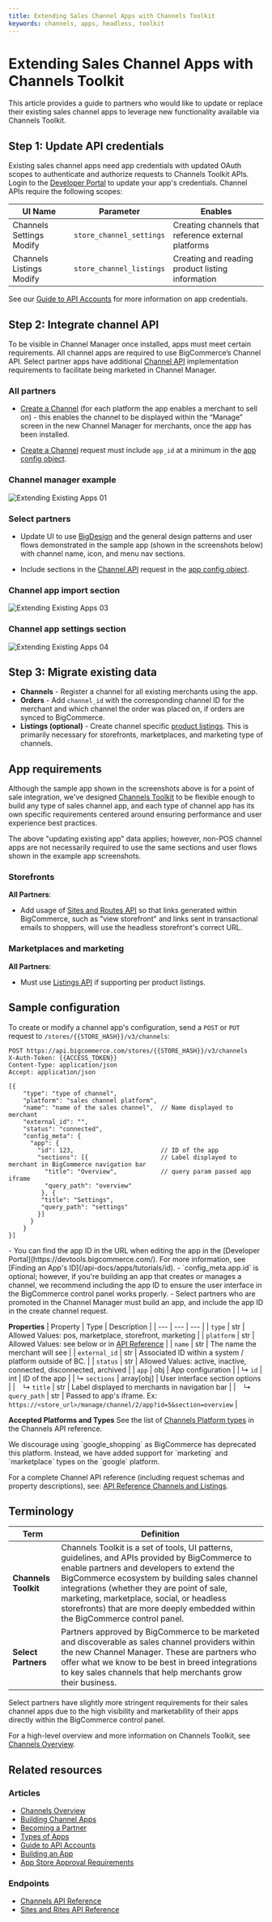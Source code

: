 ```yaml
---
title: Extending Sales Channel Apps with Channels Toolkit
keywords: channels, apps, headless, toolkit
---
```


# Extending Sales Channel Apps with Channels Toolkit

This article provides a guide to partners who would like to update or replace their existing sales channel apps to leverage new functionality available via Channels Toolkit.


## Step 1: Update API credentials

Existing sales channel apps need app credentials with updated OAuth scopes to authenticate and authorize requests to Channels Toolkit APIs. Login to the [Developer Portal](https://devtools.bigcommerce.com) to update your app's credentials. Channel APIs require the following scopes:

|UI Name|Parameter|Enables|
|-|-|-|
|Channels Settings Modify|`store_channel_settings`|Creating channels that reference external platforms|
|Channels Listings Modify|`store_channel_listings`|Creating and reading product listing information|

See our [Guide to API Accounts](/api-docs/getting-started/api-accounts) for more information on app credentials.

## Step 2: Integrate channel API

To be visible in Channel Manager once installed, apps must meet certain requirements. All channel apps are required to use BigCommerce’s Channel API. Select partner apps have additional [Channel API](/docs/rest-management/channels) implementation requirements to facilitate being marketed in Channel Manager.

### All partners

- [Create a Channel](/docs/rest-management/channels) (for each platform the app enables a merchant to sell on) - this enables the channel to be displayed within the “Manage” screen in the new Channel Manager for merchants, once the app has been installed.

- [Create a Channel](/docs/rest-management/channels) request must include `app_id` at a minimum in the [app config object](#sample-configuration).


### Channel manager example

![Extending Existing Apps 01](https://storage.googleapis.com/bigcommerce-production-dev-center/images/channels/channels-channel-manager.png "Extending Existing Apps 01")

### Select partners

- Update UI to use [BigDesign](https://developer.bigcommerce.com/big-design) and the general design patterns and user flows demonstrated in the sample app (shown in the screenshots below) with channel name, icon, and menu nav sections.

- Include sections in the [Channel API](/docs/rest-management/channels) request in the [app config object](#sample-configuration).

### Channel app import section

![Extending Existing Apps 03](https://storage.googleapis.com/bigcommerce-production-dev-center/images/channels/channels-pos-import.png "Extending Existing Apps 03")

### Channel app settings section

![Extending Existing Apps 04](https://raw.githubusercontent.com/bigcommerce/dev-docs/master/assets/images/extending-screenshots-04.png "Extending Existing Apps 04")

## Step 3: Migrate existing data

- **Channels** - Register a channel for all existing merchants using the app.
- **Orders** - Add `channel_id` with the corresponding channel ID for the merchant and which channel the order was placed on, if orders are synced to BigCommerce.
- **Listings (optional)** - Create channel specific [product listings](/docs/rest-management/channels). This is primarily necessary for storefronts, marketplaces, and marketing type of channels.


## App requirements

Although the sample app shown in the screenshots above is for a point of sale integration, we've designed [Channels Toolkit](/api-docs/channels/channels-toolkit-reference) to be flexible enough to build any type of sales channel app, and each type of channel app has its own specific requirements centered around ensuring performance and user experience best practices.

The above "updating existing app" data applies; however, non-POS channel apps are not necessarily required to use the same sections and user flows shown in the example app screenshots.

### Storefronts

**All Partners**:

- Add usage of [Sites and Routes API](/docs/rest-management/sites) so that links generated within BigCommerce, such as "view storefront" and links sent in transactional emails to shoppers, will use the headless storefront's correct URL.

### Marketplaces and marketing

**All Partners**:

- Must use [Listings API](/docs/rest-management/channels) if supporting per product listings.



## Sample configuration

To create or modify a channel app's configuration, send a `POST` or `PUT` request to `/stores/{{STORE_HASH}}/v3/channels`:

```http filename="Example request: Create a channel" showLineNumbers copy
POST https://api.bigcommerce.com/stores/{{STORE_HASH}}/v3/channels
X-Auth-Token: {{ACCESS_TOKEN}}
Content-Type: application/json
Accept: application/json

[{
    "type": "type of channel",
    "platform": "sales channel platform",
    "name": "name of the sales channel",  // Name displayed to merchant
    "external_id": "",
    "status": "connected",
    "config_meta": {
      "app": {
        "id": 123,                        // ID of the app
        "sections": [{                    // Label displayed to merchant in BigCommerce navigation bar
          "title": "Overview",            // query param passed app iframe
          "query_path": "overview"
         }, {
         "title": "Settings",
         "query_path": "settings"
        }]
      }
    }
}]
```


<Callout type="info">
  - You can find the app ID in the URL when editing the app in the [Developer Portal](https://devtools.bigcommerce.com/). For more information, see [Finding an App's ID](/api-docs/apps/tutorials/id).
  - `config_meta.app.id` is optional; however, if you're building an app that creates or manages a channel, we recommend including the app ID to ensure the user interface in the BigCommerce control panel works properly.
  - Select partners who are promoted in the Channel Manager must build an app, and include the app ID in the create channel request.
</Callout>


**Properties**
|  Property | Type | Description |
| --- | --- | --- |
| `type` | str | Allowed Values: pos, marketplace, storefront, marketing |
| `platform` | str | Allowed Values: see below or in [API Reference](/docs/rest-management/channels#create-a-channel) |
| `name` | str | The name the merchant will see |
| `external_id` | str | Associated ID within a system / platform outside of BC. |
| `status` | str | Allowed Values: active, inactive, connected, disconnected, archived |
| `app` | obj | App configuration |
| ↳ `id` | int | ID of the app |
| ↳ `sections` | array[obj] | User interface section options |
| &nbsp;&nbsp; ↳ `title` | str | Label displayed to merchants in navigation bar |
| &nbsp;&nbsp; ↳ `query_path` | str | Passed to app's iframe. Ex: `https://<store_url>/manage/channel/2/app?id=5&section=overview` |

**Accepted Platforms and Types**
See the list of [Channels Platform types](/docs/rest-management/channels#platform) in the Channels API reference.

<Callout type="info">
  We discourage using `google_shopping` as BigCommerce has deprecated this platform. Instead, we have added support for `marketing` and `marketplace` types on the `google` platform.
</Callout>

For a complete Channel API reference (including request schemas and property descriptions), see: [API Reference   Channels and Listings](/docs/rest-management/channels).

## Terminology

|Term|Definition|
|-|-|
| **Channels Toolkit** | Channels Toolkit is a set of tools, UI patterns, guidelines, and APIs provided by BigCommerce to enable partners and developers to extend the BigCommerce ecosystem by building sales channel integrations (whether they are point of sale, marketing, marketplace, social, or headless storefronts) that are more deeply embedded within the BigCommerce control panel. |
| **Select Partners**  | Partners approved by BigCommerce to be marketed and discoverable as sales channel providers within the new Channel Manager. These are partners who offer what we know to be best in breed integrations to key sales channels that help merchants grow their business.|

<Callout type="info">
  Select partners have slightly more stringent requirements for their sales channel apps due to the high visibility and marketability of their apps directly within the BigCommerce control panel.
</Callout>

For a high-level overview and more information on Channels Toolkit, see [Channels Overview](/api-docs/channels/overview).

## Related resources

### Articles

- [Channels Overview](/api-docs/channels/overview)
- [Building Channel Apps](/api-docs/channels/guide/building-channel-apps)
- [Becoming a Partner](/api-docs/partner/becoming-a-partner)
- [Types of Apps](/api-docs/getting-started/building-apps-bigcommerce/types-of-apps)
- [Guide to API Accounts](/api-docs/getting-started/api-accounts)
- [Building an App](/api-docs/getting-started/building-apps-bigcommerce/building-apps)
- [App Store Approval Requirements](/api-docs/partner/app-store-approval-requirements)

### Endpoints

- [Channels API Reference](/docs/rest-management/channels)
- [Sites and Rites API Reference](/docs/rest-management/sites)
